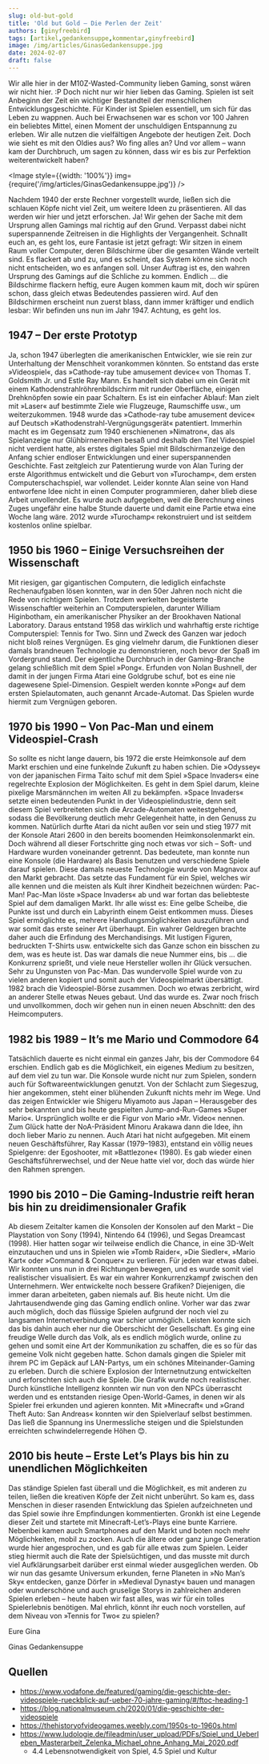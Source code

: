```yaml
---
slug: old-but-gold
title: 'Old but Gold – Die Perlen der Zeit'
authors: [ginyfreebird]
tags: [artikel,gedankensuppe,kommentar,ginyfreebird]
image: /img/articles/GinasGedankensuppe.jpg
date: 2024-02-07
draft: false
---
```



Wir alle hier in der M10Z-Wasted-Community lieben Gaming, sonst wären wir nicht hier. :P Doch nicht nur wir hier lieben das Gaming. Spielen ist seit Anbeginn der Zeit ein wichtiger Bestandteil der menschlichen Entwicklungsgeschichte. Für Kinder ist Spielen essentiell, um sich für das Leben zu wappnen. Auch bei Erwachsenen war es schon vor 100 Jahren ein beliebtes Mittel, einen Moment der unschuldigen Entspannung zu erleben. Wir alle nutzen die vielfältigen Angebote der heutigen Zeit. Doch wie sieht es mit den Oldies aus? Wo fing alles an? Und vor allem – wann kam der Durchbruch, um sagen zu können, dass wir es bis zur Perfektion weiterentwickelt haben?

<Image style={{width: '100%'}} img={require('/img/articles/GinasGedankensuppe.jpg')} />

<!--truncate-->

Nachdem 1940 der erste Rechner vorgestellt wurde, ließen sich die schlauen Köpfe nicht viel Zeit, um weitere Ideen zu präsentieren. All das werden wir hier und jetzt erforschen. Ja! Wir gehen der Sache mit dem Ursprung allen Gamings mal richtig auf den Grund. Verpasst dabei nicht superspannende Zeitreisen in die Highlights der Vergangenheit. Schnallt euch an, es geht los, eure Fantasie ist jetzt gefragt:
Wir sitzen in einem Raum voller Computer, deren Bildschirme über die gesamten Wände verteilt sind. Es flackert ab und zu, und es scheint, das System könne sich noch nicht entscheiden, wo es anfangen soll. Unser Auftrag ist es, den wahren Ursprung des Gamings auf die Schliche zu kommen. Endlich … die Bildschirme flackern heftig, eure Augen kommen kaum mit, doch wir spüren schon, dass gleich etwas Bedeutendes passieren wird. Auf den Bildschirmen erscheint nun zuerst blass, dann immer kräftiger und endlich lesbar: Wir befinden uns nun im Jahr 1947. Achtung, es geht los.

## 1947 – Der erste Prototyp

Ja, schon 1947 überlegten die amerikanischen Entwickler, wie sie rein zur Unterhaltung der Menschheit vorankommen könnten. So entstand das erste »Videospiel«, das »Cathode-ray tube amusement device« von Thomas T. Goldsmith Jr. und Estle Ray Mann. Es handelt sich dabei um ein Gerät mit einem Kathodenstrahlröhrenbildschirm mit runder Oberfläche, einigen Drehknöpfen sowie ein paar Schaltern. Es ist ein einfacher Ablauf: Man zielt mit »Laser« auf bestimmte Ziele wie Flugzeuge, Raumschiffe usw., um weiterzukommen. 1948 wurde das »Cathode-ray tube amusement device« auf Deutsch »Kathodenstrahl-Vergnügungsgerät« patentiert. Immerhin macht es im Gegensatz zum 1940 erschienenen »Nimatron«, das als Spielanzeige nur Glühbirnenreihen besaß und deshalb den Titel Videospiel nicht verdient hatte, als erstes digitales Spiel mit Bildschirmanzeige den Anfang schier endloser Entwicklungen und einer superspannenden Geschichte. Fast zeitgleich zur Patentierung wurde von Alan Turing der erste Algorithmus entwickelt und die Geburt von »Turochamp«, dem ersten Computerschachspiel, war vollendet. Leider konnte Alan seine von Hand entworfene Idee nicht in einen Computer programmieren, daher blieb diese Arbeit unvollendet. Es wurde auch aufgegeben, weil die Berechnung eines Zuges ungefähr eine halbe Stunde dauerte und damit eine Partie etwa eine Woche lang wäre. 2012 wurde »Turochamp« rekonstruiert und ist seitdem kostenlos online spielbar.

## 1950 bis 1960 – Einige Versuchsreihen der Wissenschaft

Mit riesigen, gar gigantischen Computern, die lediglich einfachste Rechenaufgaben lösen konnten, war in den 50er Jahren noch nicht die Rede von richtigem Spielen. Trotzdem werkelten begeisterte Wissenschaftler weiterhin an Computerspielen, darunter William Higinbotham, ein amerikanischer Physiker an der Brookhaven National Laboratory. Daraus entstand 1958 das wirklich und wahrhaftig erste richtige Computerspiel: Tennis for Two. Sinn und Zweck des Ganzen war jedoch nicht bloß reines Vergnügen. Es ging vielmehr darum, die Funktionen dieser damals brandneuen Technologie zu demonstrieren, noch bevor der Spaß im Vordergrund stand. Der eigentliche Durchbruch in der Gaming-Branche gelang schließlich mit dem Spiel »Pong«. Erfunden von Nolan Bushnell, der damit in der jungen Firma Atari eine Goldgrube schuf, bot es eine nie dagewesene Spiel-Dimension. Gespielt werden konnte »Pong« auf dem ersten Spielautomaten, auch genannt Arcade-Automat. Das Spielen wurde hiermit zum Vergnügen geboren.

## 1970 bis 1990 – Von Pac-Man und einem Videospiel-Crash

So sollte es nicht lange dauern, bis 1972 die erste Heimkonsole auf dem Markt erschien und eine funkelnde Zukunft zu haben schien. Die »Odyssey« von der japanischen Firma Taito schuf mit dem Spiel »Space Invaders« eine regelrechte Explosion der Möglichkeiten. Es geht in dem Spiel darum, kleine pixelige Marsmännchen im weiten All zu bekämpfen. »Space Invaders« setzte einen bedeutenden Punkt in der Videospielindustrie, denn seit diesem Spiel verbreiteten sich die Arcade-Automaten weitestgehend, sodass die Bevölkerung deutlich mehr Gelegenheit hatte, in den Genuss zu kommen. Natürlich durfte Atari da nicht außen vor sein und stieg 1977 mit der Konsole Atari 2600 in den bereits boomenden Heimkonsolenmarkt ein.
Doch während all dieser Fortschritte ging noch etwas vor sich – Soft- und Hardware wurden voneinander getrennt. Das bedeutete, man konnte nun eine Konsole (die Hardware) als Basis benutzen und verschiedene Spiele darauf spielen. Diese damals neueste Technologie wurde von Magnavox auf den Markt gebracht. Das setzte das Fundament für ein Spiel, welches wir alle kennen und die meisten als Kult ihrer Kindheit bezeichnen würden: Pac-Man! Pac-Man löste »Space Invaders« ab und war fortan das beliebteste Spiel auf dem damaligen Markt.
Ihr alle wisst es: Eine gelbe Scheibe, die Punkte isst und durch ein Labyrinth einem Geist entkommen muss. Dieses Spiel ermöglichte es, mehrere Handlungsmöglichkeiten auszuführen und war somit das erste seiner Art überhaupt. Ein wahrer Geldregen brachte daher auch die Erfindung des Merchandisings. Mit lustigen Figuren, bedruckten T-Shirts usw. entwickelte sich das Ganze schon ein bisschen zu dem, was es heute ist. Das war damals die neue Nummer eins, bis … die Konkurrenz sprießt, und viele neue Hersteller wollen ihr Glück versuchen. Sehr zu Ungunsten von Pac-Man. Das wundervolle Spiel wurde von zu vielen anderen kopiert und somit auch der Videospielmarkt übersättigt. 1982 brach die Videospiel-Börse zusammen. Doch wo etwas zerbricht, wird an anderer Stelle etwas Neues gebaut. Und das wurde es. Zwar noch frisch und unvollkommen, doch wir gehen nun in einen neuen Abschnitt: den des Heimcomputers.

## 1982 bis 1989 – It’s me Mario und Commodore 64

Tatsächlich dauerte es nicht einmal ein ganzes Jahr, bis der Commodore 64 erschien. Endlich gab es die Möglichkeit, ein eigenes Medium zu besitzen, auf dem viel zu tun war. Die Konsole wurde nicht nur zum Spielen, sondern auch für Softwareentwicklungen genutzt. Von der Schlacht zum Siegeszug, hier angekommen, steht einer blühenden Zukunft nichts mehr im Wege. Und das zeigen Entwickler wie Shigeru Miyamoto aus Japan – Herausgeber des sehr bekannten und bis heute gespielten Jump-and-Run-Games »Super Mario«. Ursprünglich wollte er die Figur von Mario »Mr. Video« nennen.
Zum Glück hatte der NoA-Präsident Minoru Arakawa dann die Idee, ihn doch lieber Mario zu nennen. Auch Atari hat nicht aufgegeben. Mit einem neuen Geschäftsführer, Ray Kassar (1979–1983), entstand ein völlig neues Spielgenre: der Egoshooter, mit »Battlezone« (1980). Es gab wieder einen Geschäftsführerwechsel, und der Neue hatte viel vor, doch das würde hier den Rahmen sprengen.

## 1990 bis 2010 – Die Gaming-Industrie reift heran bis hin zu dreidimensionaler Grafik

Ab diesem Zeitalter kamen die Konsolen der Konsolen auf den Markt – Die Playstation von Sony (1994), Nintendo 64 (1996), und Segas Dreamcast (1998). Hier hatten sogar wir teilweise endlich die Chance, in eine 3D-Welt einzutauchen und uns in Spielen wie »Tomb Raider«, »Die Siedler«, »Mario Kart« oder »Command & Conquer« zu verlieren. Für jeden war etwas dabei. Wir konnten uns nun in drei Richtungen bewegen, und es wurde somit viel realistischer visualisiert. Es war ein wahrer Konkurrenzkampf zwischen den Unternehmern. Wer entwickelte noch bessere Grafiken? Diejenigen, die immer daran arbeiteten, gaben niemals auf. Bis heute nicht.
Um die Jahrtausendwende ging das Gaming endlich online. Vorher war das zwar auch möglich, doch das flüssige Spielen aufgrund der noch viel zu langsamen Internetverbindung war schier unmöglich. Leisten konnte sich das bis dahin auch eher nur die Oberschicht der Gesellschaft. Es ging eine freudige Welle durch das Volk, als es endlich möglich wurde, online zu gehen und somit eine Art der Kommunikation zu schaffen, die es so für das gemeine Volk nicht gegeben hatte. Schon damals gingen die Spieler mit ihrem PC im Gepäck auf LAN-Partys, um ein schönes Miteinander-Gaming zu erleben.
Durch die schiere Explosion der Internetnutzung entwickelten und erforschten sich auch die Spiele. Die Grafik wurde noch realistischer. Durch künstliche Intelligenz konnten wir nun von den NPCs überrascht werden und es entstanden riesige Open-World-Games, in denen wir als Spieler frei erkunden und agieren konnten. Mit »Minecraft« und »Grand Theft Auto: San Andreas« konnten wir den Spielverlauf selbst bestimmen. Das ließ die Spannung ins Unermessliche steigen und die Spielstunden erreichten schwindelerregende Höhen 😊.

## 2010 bis heute – Erste Let’s Plays bis hin zu unendlichen Möglichkeiten

Das ständige Spielen fast überall und die Möglichkeit, es mit anderen zu teilen, ließen die kreativen Köpfe der Zeit nicht unberührt. So kam es, dass Menschen in dieser rasenden Entwicklung das Spielen aufzeichneten und das Spiel sowie ihre Empfindungen kommentierten. Gronkh ist eine Legende dieser Zeit und startete mit Minecraft-Let’s-Plays eine bunte Karriere. Nebenbei kamen auch Smartphones auf den Markt und boten noch mehr Möglichkeiten, mobil zu zocken. Auch die ältere oder ganz junge Generation wurde hier angesprochen, und es gab für alle etwas zum Spielen.
Leider stieg hiermit auch die Rate der Spielsüchtigen, und das musste mit durch viel Aufklärungsarbeit darüber erst einmal wieder ausgeglichen werden. Ob wir nun das gesamte Universum erkunden, ferne Planeten in »No Man’s Sky« entdecken, ganze Dörfer in »Medieval Dynasty« bauen und managen oder wunderschöne und auch gruselige Storys in zahlreichen anderen Spielen erleben – heute haben wir fast alles, was wir für ein tolles Spielerlebnis benötigen. Mal ehrlich, könnt ihr euch noch vorstellen, auf dem Niveau von »Tennis for Two« zu spielen?

Eure Gina

Ginas Gedankensuppe

## Quellen

- https://www.vodafone.de/featured/gaming/die-geschichte-der-videospiele-rueckblick-auf-ueber-70-jahre-gaming/#/ftoc-heading-1
- https://blog.nationalmuseum.ch/2020/01/die-geschichte-der-videospiele
- https://thehistoryofvideogames.weebly.com/1950s-to-1960s.html
- https://www.ludologie.de/fileadmin/user_upload/PDFs/Spiel_und_Ueberleben_Masterarbeit_Zelenka_Michael_ohne_Anhang_Mai_2020.pdf
    - 4.4 Lebensnotwendigkeit von Spiel, 4.5 Spiel und Kultur
